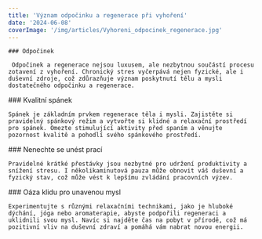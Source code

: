 ```yaml
---
title: 'Význam odpočinku a regenerace při vyhoření'
date: '2024-06-08'
coverImage: '/img/articles/Vyhoreni_odpocinek_regenerace.jpg'
---
```


<div className="main__post--content">
  <div>
   
    ### Odpočinek

     Odpočinek a regenerace nejsou luxusem, ale nezbytnou součástí procesu zotavení z vyhoření. Chronický stres vyčerpává nejen fyzické, ale i duševní zdroje, což zdůrazňuje význam poskytnutí tělu a mysli dostatečného odpočinku a regenerace.

  </div>
  <div>
    ### Kvalitní spánek

    Spánek je základním prvkem regenerace těla i mysli. Zajistěte si pravidelný spánkový režim a vytvořte si klidné a relaxační prostředí pro spánek. Omezte stimulující aktivity před spaním a věnujte pozornost kvalitě a pohodlí svého spánkového prostředí.

  </div>
  <div>
    ### Nenechte se unést prací

    Pravidelné krátké přestávky jsou nezbytné pro udržení produktivity a snížení stresu. I několikaminutová pauza může obnovit váš duševní a fyzický stav, což může vést k lepšímu zvládání pracovních výzev.

  </div>
  <div>
    ### Oáza klidu pro unavenou mysl

    Experimentujte s různými relaxačními technikami, jako je hluboké dýchání, jóga nebo aromaterapie, abyste podpořili regeneraci a uklidnili svou mysl. Navíc si najděte čas na pobyt v přírodě, což má pozitivní vliv na duševní zdraví a pomáhá vám nabrat novou energii.

  </div>

</div>
